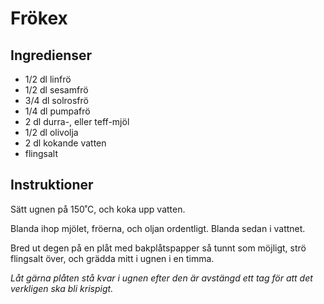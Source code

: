 # Frökex

## Ingredienser

- 1/2 dl linfrö
- 1/2 dl sesamfrö
- 3/4 dl solrosfrö
- 1/4 dl pumpafrö
- 2 dl durra-, eller teff-mjöl
- 1/2 dl olivolja
- 2 dl kokande vatten
- flingsalt

## Instruktioner

Sätt ugnen på 150˚C, och koka upp vatten.

Blanda ihop mjölet, fröerna, och oljan ordentligt. Blanda sedan i vattnet.

Bred ut degen på en plåt med bakplåtspapper så tunnt som möjligt, strö flingsalt över,
och grädda mitt i ugnen i en timma.

_Låt gärna plåten stå kvar i ugnen efter den är avstängd ett tag för att det verkligen ska bli krispigt._
